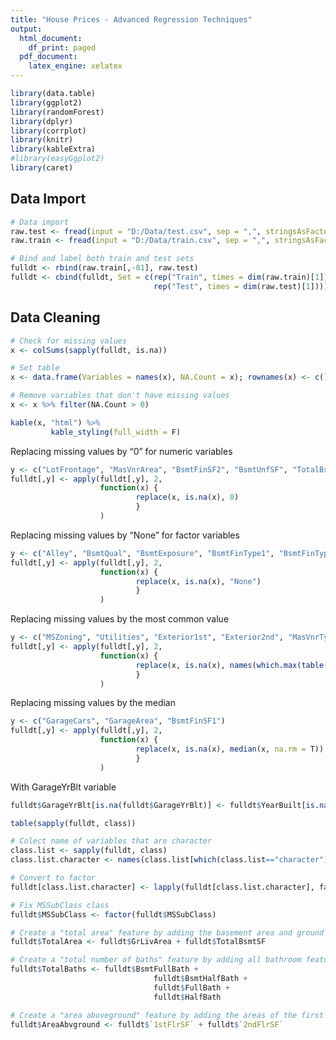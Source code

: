 ---
title: "House Prices - Advanced Regression Techniques"
output:
  html_document:
    df_print: paged
  pdf_document:
    latex_engine: xelatex
---

```{r setup, include=FALSE}
library(data.table)
library(ggplot2)
library(randomForest)
library(dplyr)
library(corrplot)
library(knitr)
library(kableExtra)
#library(easyGgplot2)
library(caret)
```

## Data Import

```{r import}
# Data import
raw.test <- fread(input = "D:/Data/test.csv", sep = ",", stringsAsFactors = F, data.table = F)
raw.train <- fread(input = "D:/Data/train.csv", sep = ",", stringsAsFactors = F, data.table = F)

# Bind and label both train and test sets
fulldt <- rbind(raw.train[,-81], raw.test)
fulldt <- cbind(fulldt, Set = c(rep("Train", times = dim(raw.train)[1]),
                                rep("Test", times = dim(raw.test)[1])))
```

## Data Cleaning

```{r cleaning}
# Check for missing values
x <- colSums(sapply(fulldt, is.na))

# Set table
x <- data.frame(Variables = names(x), NA.Count = x); rownames(x) <- c()

# Remove variables that don't have missing values
x <- x %>% filter(NA.Count > 0)

kable(x, "html") %>%
         kable_styling(full_width = F)
```

Replacing missing values by “0” for numeric variables

```{r}
y <- c("LotFrontage", "MasVnrArea", "BsmtFinSF2", "BsmtUnfSF", "TotalBsmtSF", "BsmtFullBath", "BsmtHalfBath")
fulldt[,y] <- apply(fulldt[,y], 2, 
                    function(x) {
                            replace(x, is.na(x), 0)
                            }
                    )
```

Replacing missing values by “None” for factor variables

```{r}
y <- c("Alley", "BsmtQual", "BsmtExposure", "BsmtFinType1", "BsmtFinType2", "FireplaceQu", "PoolQC", "Fence", "MiscFeature", "GarageType", "GarageFinish", "GarageQual", "GarageCond", "BsmtCond")
fulldt[,y] <- apply(fulldt[,y], 2, 
                    function(x) {
                            replace(x, is.na(x), "None")
                            }
                    )
```

Replacing missing values by the most common value

```{r}
y <- c("MSZoning", "Utilities", "Exterior1st", "Exterior2nd", "MasVnrType", "Electrical", "KitchenQual", "Functional", "SaleType")
fulldt[,y] <- apply(fulldt[,y], 2, 
                    function(x) {
                            replace(x, is.na(x), names(which.max(table(x))))
                            }
                    )
```

Replacing missing values by the median

```{r}
y <- c("GarageCars", "GarageArea", "BsmtFinSF1")
fulldt[,y] <- apply(fulldt[,y], 2, 
                    function(x) {
                            replace(x, is.na(x), median(x, na.rm = T))
                            }
                    )
```

With GarageYrBlt variable

```{r}
fulldt$GarageYrBlt[is.na(fulldt$GarageYrBlt)] <- fulldt$YearBuilt[is.na(fulldt$GarageYrBlt)]
```



```{r}
table(sapply(fulldt, class))
```

```{r}
# Colect name of variables that are character
class.list <- sapply(fulldt, class)
class.list.character <- names(class.list[which(class.list=="character")])

# Convert to factor
fulldt[class.list.character] <- lapply(fulldt[class.list.character], factor)

# Fix MSSubClass class
fulldt$MSSubClass <- factor(fulldt$MSSubClass)
```

```{r}
# Create a "total area" feature by adding the basement area and ground living area
fulldt$TotalArea <- fulldt$GrLivArea + fulldt$TotalBsmtSF

# Create a "total number of baths" feature by adding all bathroom features
fulldt$TotalBaths <- fulldt$BsmtFullBath + 
                                fulldt$BsmtHalfBath +
                                fulldt$FullBath + 
                                fulldt$HalfBath

# Create a "area aboveground" feature by adding the areas of the first and second floor
fulldt$AreaAbvground <- fulldt$`1stFlrSF` + fulldt$`2ndFlrSF`
```

